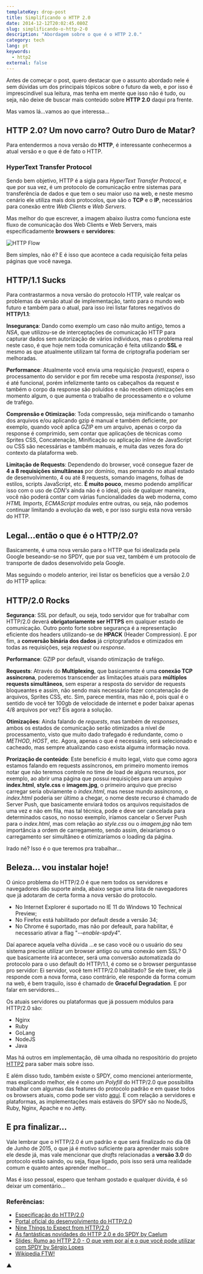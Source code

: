 ```yaml
---
templateKey: drop-post
title: Simplificando o HTTP 2.0
date: 2014-12-12T20:02:45.080Z
slug: simplificando-o-http-2-0
description: "Abordagem sobre o que é o HTTP 2.0."
category: tech
lang: pt
keywords:
  - http2
external: false
---
```


Antes de começar o post, quero destacar que o assunto abordado nele é sem dúvidas um dos principais tópicos sobre o futuro da web, e por isso é imprescindível sua leitura, mas tenha em mente que isso não é tudo, ou seja, não deixe de buscar mais conteúdo sobre **HTTP 2.0** daqui pra frente.

Mas vamos lá...vamos ao que interessa...

## HTTP 2.0? Um novo carro? Outro Duro de Matar?

Para entendermos a nova versão do **HTTP**, é interessante conhecermos a atual versão e o que é de fato o HTTP.

### HyperText Transfer Protocol

Sendo bem objetivo, HTTP é a sigla para _HyperText Transfer Protocol_, e que por sua vez, é um protocolo de comunicação entre sistemas para transferência de dados e que tem o seu maior uso na web, e neste mesmo cenário ele utiliza mais dois protocolos, que são o **TCP** e o **IP**, necessários para conexão entre _Web Clients_ e _Web Servers_.

Mas melhor do que escrever, a imagem abaixo ilustra como funciona este fluxo de comunicação dos Web Clients e Web Servers, mais especificadamente **browsers** e **servidores**:

![HTTP Flow](https://i.imgur.com/ulPdu9u.png)

Bem simples, não é? E é isso que acontece a cada requisição feita pelas páginas que você navega.

## HTTP/1.1 Sucks

Para contrastarmos a nova versão do protocolo HTTP, vale realçar os problemas da versão atual de implementação, tanto para o mundo web futuro e também para o atual, para isso irei listar fatores negativos do **HTTP/1.1**:

**Insegurança**: Dando como exemplo um caso não muito antigo, temos a _NSA_, que utilizou-se de interceptações de comunicação HTTP para capturar dados sem autorização de vários indíviduos, mas o problema real neste caso, é que hoje nem toda comunicação é feita utilizando **SSL** e mesmo as que atualmente utilizam tal forma de criptografia poderiam ser melhoradas.

**Performance**: Atualmente você envia uma requisição _(request)_, espera o processamento do servidor e por fim recebe uma resposta _(response)_, isso é até funcional, porém infelizmente tanto os cabeçalhos da request e também o corpo da response são poluídos e não recebem otimizações em momento algum, o que aumenta o trabalho de processamento e o volume de trafégo.

**Comprensão e Otimização**: Toda compressão, seja minificando o tamanho dos arquivos e/ou aplicando gzip é manual e também deficiente, por exemplo, quando você aplica _GZIP_ em um arquivo, apenas o corpo da response é comprimido, sem contar que aplicações de técnicas como Sprites CSS, Concatenação, Minificação ou aplicação inline de JavaScript ou CSS são necessárias e também manuais, e muita das vezes fora do contexto da plataforma web.

**Limitação de Requests**: Dependendo do browser, você consegue fazer de **4 a 8 requisições simultâneas** por domínio, mas pensando no atual estado de desenvolvimento, 4 ou até 8 requests, somando imagens, folhas de estilos, scripts JavaScript, etc. **É muito pouco**, mesmo podendo amplificar isso com o uso de _CDN's_ ainda não é o ideal, pois de qualquer maneira, você não poderá contar com várias funcionalidades da web moderna, como _HTML Imports_, _ECMAScript modules_ entre outras, ou seja, não podemos continuar limitando a evolução da web, e por isso surgiu esta nova versão do HTTP.

## Legal...então o que é o HTTP/2.0?

Basicamente, é uma nova versão para o HTTP que foi idealizada pela Google beseando-se no SPDY, que por sua vez, também é um protocolo de transporte de dados desenvolvido pela Google.

Mas seguindo o modelo anterior, irei listar os benefícios que a versão 2.0 do HTTP aplica:

## HTTP/2.0 Rocks

**Segurança**: SSL por default, ou seja, todo servidor que for trabalhar com HTTP/2.0 deverá **obrigatoriamente ser HTTPS** em qualquer estado de comunicação. Outro ponto forte sobre segurança é a representação eficiente dos headers utilizando-se de **HPACK** (Header Compression). E por fim, a **conversão binária dos dados** já criptografados e otimizados em todas as requisições, seja _request_ ou _response_.

**Performance**: GZIP por default, visando otimização de trafégo.

**Requests**: Através do **Multiplexing**, que basicamente é uma **conexão TCP assíncrona**, poderemos transcender as limitações atuais para **múltiplos requests simultâneos**, sem esperar a resposta do servidor de requests bloqueantes e assim, não sendo mais necessário fazer concatenação de arquivos, Sprites CSS, etc. Sim, parece mentira, mas não é, pois qual é o sentido de você ter 100gb de velocidade de internet e poder baixar apenas 4/8 arquivos por vez? Eis agora a solução.

**Otimizações**: Ainda falando de _requests_, mas também de _responses_, ambos os estados de comunicação serão otimizados a nível de processamento, visto que muito dado trafegado é redundante, como o _METHOD_, _HOST_, etc. Agora, apenas o que é necessário, será selecionado e cacheado, mas sempre atualizando caso exista alguma informação nova.

**Prorização de conteúdo**: Este benefício é muito legal, visto que como agora estamos falando em requests assíncronos, em primeiro momento iremos notar que não teremos controle no time de load de alguns recursos, por exemplo, ao abrir uma página que possui requisições para um arquivo **index.html**, **style.css** e **imagem.jpg**, o primeiro arquivo que preciso carregar seria obviamente o _index.html_, mas nesse mundo assíncrono, o _index.html_ poderia ser último a chegar, o nome deste recurso é chamado de Server Push, que basicamente enviará todos os arquivos requisitados de uma vez e não em fila, mas tal técnica, pode e deve ser cancelada para determinados casos, no nosso exemplo, iríamos cancelar o Server Push para o _index.html_, mas com relação ao _style.css_ ou o _imagem.jpg_ não tem importância a ordem de carregamento, sendo assim, deixaríamos o carregamento ser simultâneo e otimizaríamos o loading da página.

Irado né? Isso é o que teremos pra trabalhar...

## Beleza... vou instalar hoje!

O único problema do HTTP/2.0 é que nem todos os servidores e navegadores dão suporte ainda, abaixo segue uma lista de navegadores que já adotaram de certa forma a nova versão do protocolo.

- No Internet Explorer é suportado no IE 11 do Windows 10 Technical Preview;
- No Firefox está habilitado por default desde a versão 34;
- No Chrome é suportado, mas não por defeault, para habilitar, é necessario ativar a flag "_--enable-spdy4_".

Daí aparece aquela velha dúvida ...e se caso você ou o usuário do seu sistema precise utilizar um browser antigo ou uma conexão sem SSL? O que basicamente irá acontecer, será uma conversão automatizada do protocolo para o uso default do HTTP/1.1, é como se o browser perguntasse pro servidor: Ei servidor, você tem HTTP/2.0 habilitado? Se ele tiver, ele já responde com a nova forma, caso contrário, ele responde da forma comum na web, é bem traquilo, isso é chamado de **Graceful Degradation**. E por falar em servidores...

Os atuais servidores ou plataformas que já possuem módulos para HTTP/2.0 são:

- Nginx
- Ruby
- GoLang
- NodeJS
- Java

Mas há outros em implementação, dê uma olhada no respositório do projeto [HTTP2](https://github.com/http2/http2-spec/wiki/Implementations) para saber mais sobre isso.

E além disso tudo, também existe o SPDY, como mencionei anteriormente, mas explicando melhor, ele é como um _Polyfill_ do HTTP/2.0 que possibilita trabalhar com algumas das features do protocolo padrão e em quase todos os browsers atuais, como pode ser visto [aqui](https://caniuse.com/#search=spdy). E com relação a servidores e plataformas, as implementações mais estáveis do SPDY são no NodeJS, Ruby, Nginx, Apache e no Jetty.

## E pra finalizar...

Vale lembrar que o HTTP/2.0 é um padrão e que será finalizado no dia 08 de Junho de 2015, o que já é motivo suficiente para aprender mais sobre ele desde já, mas vale mencionar que _drafts_ relacionadas a **versão 3.0** do protocolo estão saindo, ou seja, fique ligado, pois isso será uma realidade comum e quanto antes aprender melhor...

Mas é isso pessoal, espero que tenham gostado e qualquer dúvida, é só deixar um comentário...

### Referências:

- [Especificação do HTTP/2.0](https://http2.github.io/http2-spec)
- [Portal oficial do desenvolvimento do HTTP/2.0](https://http2.github.io/)
- [Nine Things to Expect from HTTP/2.0](https://www.mnot.net/blog/2014/01/30/http2_expectations)
- [As fantásticas novidades do HTTP 2.0 e do SPDY by Caelum](https://blog.caelum.com.br/as-fantasticas-novidades-do-http-2-0-e-do-spdy/)
- [Slides: Rumo ao HTTP 2.0 - O que vem por aí e o que você pode utilizar com SPDY by Sérgio Lopes](https://docs.google.com/a/helabs.com.br/presentation/d/1BVyBcR5AE2kwY7akcmM0O3dDJ5TccY3ew0U9Ux7wsQs/pub?start=false&loop=false&delayms=3000&utm_content=buffer7886e&utm_medium=social&utm_source=twitter.com&utm_campaign=buffer&slide=id.p)
- [Wikipedia FTW!](https://en.wikipedia.org/wiki/HTTP/2)

▲

